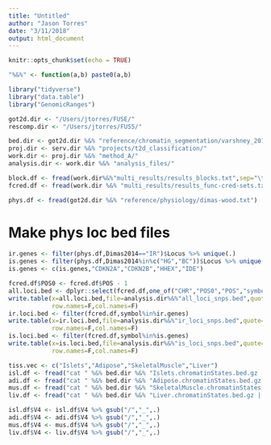 ```yaml
---
title: "Untitled"
author: "Jason Torres"
date: "3/11/2018"
output: html_document
---
```


```r
knitr::opts_chunk$set(echo = TRUE)
```


```r

"%&%" <- function(a,b) paste0(a,b)

library("tidyverse")
library("data.table")
library("GenomicRanges")

got2d.dir <- "/Users/jtorres/FUSE/"
rescomp.dir <- "/Users/jtorres/FUS5/"

bed.dir <- got2d.dir %&% "reference/chromatin_segmentation/varshney_2016/chromatin_states/" 
proj.dir <- serv.dir %&% "projects/t2d_classification/"
work.dir <- proj.dir %&% "method_A/"
analysis.dir <- work.dir %&% "analysis_files/"

block.df <- fread(work.dir%&%"multi_results/results_blocks.txt",sep="\t")
fcred.df <- fread(work.dir %&% "multi_results/results_func-cred-sets.txt")

phys.df <- fread(got2d.dir %&% "reference/physiology/dimas-wood.txt")

```


# Make phys loc bed files 


```r

ir.genes <- filter(phys.df,Dimas2014=="IR")$Locus %>% unique(.)
is.genes <- filter(phys.df,Dimas2014%in%c("HG","BC"))$Locus %>% unique(.)
is.genes <- c(is.genes,"CDKN2A","CDKN2B","HHEX","IDE")

fcred.df$POS0 <- fcred.df$POS - 1
all.loci.bed <- dplyr::select(fcred.df,one_of("CHR","POS0","POS","symbol"))
write.table(x=all.loci.bed,file=analysis.dir%&%"all_loci_snps.bed",quote=FALSE,sep="\t",
            row.names=F,col.names=F)
ir.loci.bed <- filter(fcred.df,symbol%in%ir.genes)
write.table(x=ir.loci.bed,file=analysis.dir%&%"ir_loci_snps.bed",quote=FALSE,sep="\t",
            row.names=F,col.names=F)
is.loci.bed <- filter(fcred.df,symbol%in%is.genes)
write.table(x=is.loci.bed,file=analysis.dir%&%"is_loci_snps.bed",quote=FALSE,sep="\t",
            row.names=F,col.names=F)


```



```r


tiss.vec <- c("Islets","Adipose","SkeletalMuscle","Liver")
isl.df <- fread("cat " %&% bed.dir %&% "Islets.chromatinStates.bed.gz | zmore",sep="\t")
adi.df <- fread("cat " %&% bed.dir %&% "Adipose.chromatinStates.bed.gz | zmore",sep="\t")
mus.df <- fread("cat " %&% bed.dir %&% "SkeletalMuscle.chromatinStates.bed.gz | zmore",sep="\t")
liv.df <- fread("cat " %&% bed.dir %&% "Liver.chromatinStates.bed.gz | zmore",sep="\t")

isl.df$V4 <- isl.df$V4 %>% gsub("/","_",.)
adi.df$V4 <- adi.df$V4 %>% gsub("/","_",.)
mus.df$V4 <- mus.df$V4 %>% gsub("/","_",.)
liv.df$V4 <- liv.df$V4 %>% gsub("/","_",.)

```

